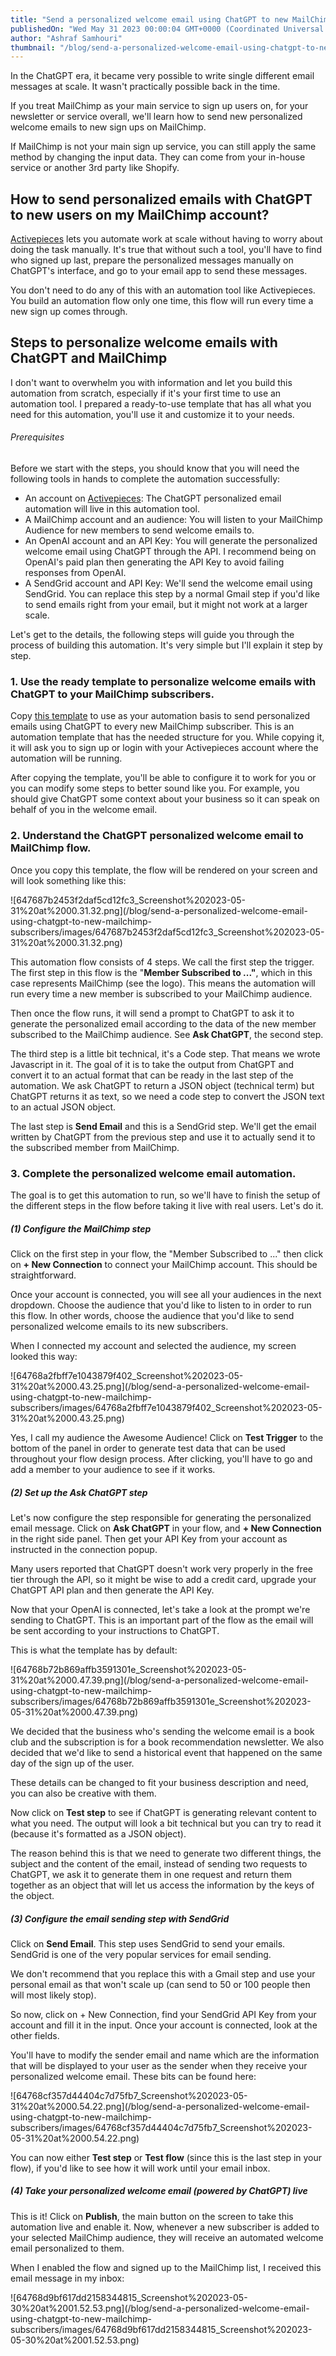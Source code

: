 ```yaml
---
title: "Send a personalized welcome email using ChatGPT to new MailChimp subscribers"
publishedOn: "Wed May 31 2023 00:00:04 GMT+0000 (Coordinated Universal Time)"
author: "Ashraf Samhouri"
thumbnail: "/blog/send-a-personalized-welcome-email-using-chatgpt-to-new-mailchimp-subscribers/thumbnail.png"
---
```


In the ChatGPT era, it became very possible to write single different email messages at scale. It wasn't practically possible back in the time.

If you treat MailChimp as your main service to sign up users on, for your newsletter or service overall, we'll learn how to send new personalized welcome emails to new sign ups on MailChimp.

If MailChimp is not your main sign up service, you can still apply the same method by changing the input data. They can come from your in-house service or another 3rd party like Shopify.

How to send personalized emails with ChatGPT to new users on my MailChimp account?
----------------------------------------------------------------------------------

[Activepieces](https://cloud.activepieces.com/sign-up) lets you automate work at scale without having to worry about doing the task manually. It's true that without such a tool, you'll have to find who signed up last, prepare the personalized messages manually on ChatGPT's interface, and go to your email app to send these messages.

You don't need to do any of this with an automation tool like Activepieces. You build an automation flow only one time, this flow will run every time a new sign up comes through.

Steps to personalize welcome emails with ChatGPT and MailChimp
--------------------------------------------------------------

I don't want to overwhelm you with information and let you build this automation from scratch, especially if it's your first time to use an automation tool. I prepared a ready-to-use template that has all what you need for this automation, you'll use it and customize it to your needs.

###### Prerequisites

Before we start with the steps, you should know that you will need the following tools in hands to complete the automation successfully:

*   An account on [Activepieces](https://cloud.activepieces.com/sign-up): The ChatGPT personalized email automation will live in this automation tool.
*   A MailChimp account and an audience: You will listen to your MailChimp Audience for new members to send welcome emails to.
*   An OpenAI account and an API Key: You will generate the personalized welcome email using ChatGPT through the API. I recommend being on OpenAI's paid plan then generating the API Key to avoid failing responses from OpenAI.
*   A SendGrid account and API Key: We'll send the welcome email using SendGrid. You can replace this step by a normal Gmail step if you'd like to send emails right from your email, but it might not work at a larger scale.

Let's get to the details, the following steps will guide you through the process of building this automation. It's very simple but I'll explain it step by step.

### 1\. Use the ready template to personalize welcome emails with ChatGPT to your MailChimp subscribers.

Copy [this template](https://cloud.activepieces.com/templates/ai-personalized-welcome-email-mailchimp) to use as your automation basis to send personalized emails using ChatGPT to every new MailChimp subscriber. This is an automation template that has the needed structure for you. While copying it, it will ask you to sign up or login with your Activepieces account where the automation will be running.

After copying the template, you'll be able to configure it to work for you or you can modify some steps to better sound like you. For example, you should give ChatGPT some context about your business so it can speak on behalf of you in the welcome email.

### 2\. Understand the ChatGPT personalized welcome email to MailChimp flow.

Once you copy this template, the flow will be rendered on your screen and will look something like this:

!\[647687b2453f2daf5cd12fc3\_Screenshot%202023-05-31%20at%2000.31.32.png\](/blog/send-a-personalized-welcome-email-using-chatgpt-to-new-mailchimp-subscribers/images/647687b2453f2daf5cd12fc3\_Screenshot%202023-05-31%20at%2000.31.32.png)

This automation flow consists of 4 steps. We call the first step the trigger. The first step in this flow is the "**Member Subscribed to ..."**, which in this case represents MailChimp (see the logo). This means the automation will run every time a new member is subscribed to your MailChimp audience.

Then once the flow runs, it will send a prompt to ChatGPT to ask it to generate the personalized email according to the data of the new member subscribed to the MailChimp audience. See **Ask ChatGPT**, the second step.

The third step is a little bit technical, it's a Code step. That means we wrote Javascript in it. The goal of it is to take the output from ChatGPT and convert it to an actual format that can be ready in the last step of the automation. We ask ChatGPT to return a JSON object (technical term) but ChatGPT returns it as text, so we need a code step to convert the JSON text to an actual JSON object.

The last step is **Send Email** and this is a SendGrid step. We'll get the email written by ChatGPT from the previous step and use it to actually send it to the subscribed member from MailChimp.

### 3\. Complete the personalized welcome email automation.

The goal is to get this automation to run, so we'll have to finish the setup of the different steps in the flow before taking it live with real users. Let's do it.

##### (1) Configure the MailChimp step

Click on the first step in your flow, the "Member Subscribed to ..." then click on **+ New Connection** to connect your MailChimp account. This should be straightforward.

Once your account is connected, you will see all your audiences in the next dropdown. Choose the audience that you'd like to listen to in order to run this flow. In other words, choose the audience that you'd like to send personalized welcome emails to its new subscribers.

When I connected my account and selected the audience, my screen looked this way:

!\[64768a2fbff7e1043879f402\_Screenshot%202023-05-31%20at%2000.43.25.png\](/blog/send-a-personalized-welcome-email-using-chatgpt-to-new-mailchimp-subscribers/images/64768a2fbff7e1043879f402\_Screenshot%202023-05-31%20at%2000.43.25.png)

Yes, I call my audience the Awesome Audience! Click on **Test Trigger** to the bottom of the panel in order to generate test data that can be used throughout your flow design process. After clicking, you'll have to go and add a member to your audience to see if it works.

##### (2) Set up the Ask ChatGPT step

Let's now configure the step responsible for generating the personalized email message. Click on **Ask ChatGPT** in your flow, and **+ New Connection** in the right side panel. Then get your API Key from your account as instructed in the connection popup.

Many users reported that ChatGPT doesn't work very properly in the free tier through the API, so it might be wise to add a credit card, upgrade your ChatGPT API plan and then generate the API Key.

Now that your OpenAI is connected, let's take a look at the prompt we're sending to ChatGPT. This is an important part of the flow as the email will be sent according to your instructions to ChatGPT.

This is what the template has by default:

!\[64768b72b869affb3591301e\_Screenshot%202023-05-31%20at%2000.47.39.png\](/blog/send-a-personalized-welcome-email-using-chatgpt-to-new-mailchimp-subscribers/images/64768b72b869affb3591301e\_Screenshot%202023-05-31%20at%2000.47.39.png)

We decided that the business who's sending the welcome email is a book club and the subscription is for a book recommendation newsletter. We also decided that we'd like to send a historical event that happened on the same day of the sign up of the user.

These details can be changed to fit your business description and need, you can also be creative with them.

Now click on **Test step** to see if ChatGPT is generating relevant content to what you need. The output will look a bit technical but you can try to read it (because it's formatted as a JSON object).

The reason behind this is that we need to generate two different things, the subject and the content of the email, instead of sending two requests to ChatGPT, we ask it to generate them in one request and return them together as an object that will let us access the information by the keys of the object.

##### (3) Configure the email sending step with SendGrid

Click on **Send Email**. This step uses SendGrid to send your emails. SendGrid is one of the very popular services for email sending.

We don't recommend that you replace this with a Gmail step and use your personal email as that won't scale up (can send to 50 or 100 people then will most likely stop).

So now, click on + New Connection, find your SendGrid API Key from your account and fill it in the input. Once your account is connected, look at the other fields.

You'll have to modify the sender email and name which are the information that will be displayed to your user as the sender when they receive your personalized welcome email. These bits can be found here:

!\[64768cf357d44404c7d75fb7\_Screenshot%202023-05-31%20at%2000.54.22.png\](/blog/send-a-personalized-welcome-email-using-chatgpt-to-new-mailchimp-subscribers/images/64768cf357d44404c7d75fb7\_Screenshot%202023-05-31%20at%2000.54.22.png)

You can now either **Test step** or **Test flow** (since this is the last step in your flow), if you'd like to see how it will work until your email inbox.

##### (4) Take your personalized welcome email (powered by ChatGPT) live

This is it! Click on **Publish**, the main button on the screen to take this automation live and enable it. Now, whenever a new subscriber is added to your selected MailChimp audience, they will receive an automated welcome email personalized to them.

When I enabled the flow and signed up to the MailChimp list, I received this email message in my inbox:

!\[64768d9bf617dd2158344815\_Screenshot%202023-05-30%20at%2001.52.53.png\](/blog/send-a-personalized-welcome-email-using-chatgpt-to-new-mailchimp-subscribers/images/64768d9bf617dd2158344815\_Screenshot%202023-05-30%20at%2001.52.53.png)

